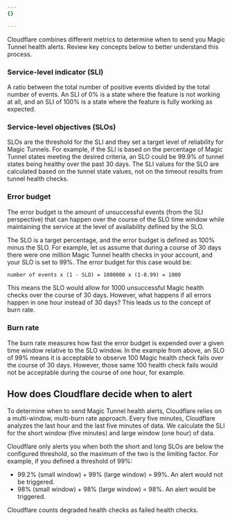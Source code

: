 ```yaml
---
{}

---
```


Cloudflare combines different metrics to determine when to send you Magic Tunnel health alerts. Review key concepts below to better understand this process.

### Service-level indicator (SLI)

A ratio between the total number of positive events divided by the total number of events. An SLI of 0% is a state where the feature is not working at all, and an SLI of 100% is a state where the feature is fully working as expected.

### Service-level objectives (SLOs)

SLOs are the threshold for the SLI and they set a target level of reliability for Magic Tunnels. For example, if the SLI is based on the percentage of Magic Tunnel states meeting the desired criteria, an SLO could be 99.9% of tunnel states being healthy over the past 30 days. The SLI values for the SLO are calculated based on the tunnel state values, not on the timeout results from tunnel health checks.

### Error budget

The error budget is the amount of unsuccessful events (from the SLI perspective) that can happen over the course of the SLO time window while maintaining the service at the level of availability defined by the SLO.

The SLO is a target percentage, and the error budget is defined as 100% minus the SLO. For example, let us assume that during a course of 30 days there were one million Magic Tunnel health checks in your account, and your SLO is set to 99%. The error budget for this case would be:

```txt
number of events x (1 - SLO) = 1000000 x (1-0.99) = 1000
```

This means the SLO would allow for 1000 unsuccessful Magic health checks over the course of 30 days. However, what happens if all errors happen in one hour instead of 30 days? This leads us to the concept of burn rate.

### Burn rate

The burn rate measures how fast the error budget is expended over a given time window relative to the SLO window. In the example from above, an SLO of 99% means it is acceptable to observe 100 Magic health check fails over the course of 30 days. However, those same 100 health check fails would not be acceptable during the course of one hour, for example.

## How does Cloudflare decide when to alert

To determine when to send Magic Tunnel health alerts, Cloudflare relies on a multi-window, multi-burn rate approach. Every five minutes, Cloudflare analyzes the last hour and the last five minutes of data. We calculate the SLI for the short window (five minutes) and large window (one hour) of data.

Cloudflare only alerts you when both the short and long SLOs are below the configured threshold, so the maximum of the two is the limiting factor. For example, if you defined a threshold of 99%:

- 99.2% (small window) + 99% (large window) = 99%. An alert would not be triggered.
- 98% (small window) + 98% (large window) = 98%. An alert would be triggered.

Cloudflare counts degraded health checks as failed health checks.
